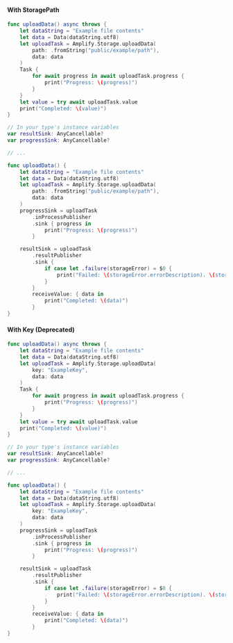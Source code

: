 #### With StoragePath
<BlockSwitcher>

<Block name="Async/Await">

```swift
func uploadData() async throws {
    let dataString = "Example file contents"
    let data = Data(dataString.utf8)
    let uploadTask = Amplify.Storage.uploadData(
        path: .fromString("public/example/path"),
        data: data
    )
    Task {
        for await progress in await uploadTask.progress {
            print("Progress: \(progress)")
        }
    }
    let value = try await uploadTask.value
    print("Completed: \(value)")
}
```

</Block>

<Block name="Combine">

```swift
// In your type's instance variables
var resultSink: AnyCancellable?
var progressSink: AnyCancellable?

// ...

func uploadData() {
    let dataString = "Example file contents"
    let data = Data(dataString.utf8)
    let uploadTask = Amplify.Storage.uploadData(
        path: .fromString("public/example/path"),
        data: data
    )
    progressSink = uploadTask
        .inProcessPublisher
        .sink { progress in
            print("Progress: \(progress)")
        }

    resultSink = uploadTask
        .resultPublisher
        .sink {
            if case let .failure(storageError) = $0 {
                print("Failed: \(storageError.errorDescription). \(storageError.recoverySuggestion)")
            }
        }
        receiveValue: { data in
            print("Completed: \(data)")
        }
}
```

</Block>

</BlockSwitcher>



#### With Key (Deprecated)
<BlockSwitcher>

<Block name="Async/Await">

```swift
func uploadData() async throws {
    let dataString = "Example file contents"
    let data = Data(dataString.utf8)
    let uploadTask = Amplify.Storage.uploadData(
        key: "ExampleKey",
        data: data
    )
    Task {
        for await progress in await uploadTask.progress {
            print("Progress: \(progress)")
        }
    }
    let value = try await uploadTask.value
    print("Completed: \(value)")
}
```

</Block>

<Block name="Combine">

```swift
// In your type's instance variables
var resultSink: AnyCancellable?
var progressSink: AnyCancellable?

// ...

func uploadData() {
    let dataString = "Example file contents"
    let data = Data(dataString.utf8)
    let uploadTask = Amplify.Storage.uploadData(
        key: "ExampleKey",
        data: data
    )
    progressSink = uploadTask
        .inProcessPublisher
        .sink { progress in
            print("Progress: \(progress)")
        }

    resultSink = uploadTask
        .resultPublisher
        .sink {
            if case let .failure(storageError) = $0 {
                print("Failed: \(storageError.errorDescription). \(storageError.recoverySuggestion)")
            }
        }
        receiveValue: { data in
            print("Completed: \(data)")
        }
}
```

</Block>

</BlockSwitcher>
